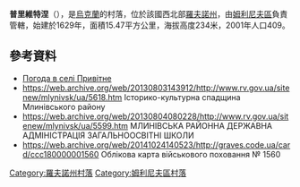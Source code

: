 {{coord|50|36|32|N|25|37|49|E|scale:30000|display=title}}

'''普里維特涅'''（{{lang-uk|Привітне}}），是[[烏克蘭|烏克蘭]]的村落，位於該國西北部[[羅夫諾州|羅夫諾州]]，由[[姆利尼夫區|姆利尼夫區]]負責管轄，始建於1629年，面積15.47平方公里，海拔高度234米，2001年人口409。

==參考資料==
* [http://weather.in.ua/ua/rovenskaja/21550 Погода в селі Привітне] {{Wayback|url=http://weather.in.ua/ua/rovenskaja/21550 |date=20160305073546 }}
* https://web.archive.org/web/20130803143912/http://www.rv.gov.ua/sitenew/mlynivsk/ua/5618.htm Історико-культурна спадщина Млинівського району
* https://web.archive.org/web/20130804080228/http://www.rv.gov.ua/sitenew/mlynivsk/ua/5599.htm  МЛИНІВСЬКА РАЙОННА ДЕРЖАВНА АДМІНІСТРАЦІЯ ЗАГАЛЬНООСВІТНІ ШКОЛИ
* https://web.archive.org/web/20141024140523/http://graves.code.ua/card/ccc180000001560 Облікова карта військового поховання № 1560

{{DEFAULTSORT:Привітне}}
[[Category:羅夫諾州村落|Category:羅夫諾州村落]]
[[Category:姆利尼夫區村落|Category:姆利尼夫區村落]]


{{Rivne-geo-stub}}
